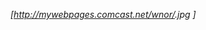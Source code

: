 ''[http://mywebpages.comcast.net/wnor/{{{1}}}.jpg  {{{1}}}]''<noinclude>
[[Category:醫學外部資源模板|{{PAGENAME}}]]
[[Category:解剖學外部資源模板|{{PAGENAME}}]]
</noinclude>